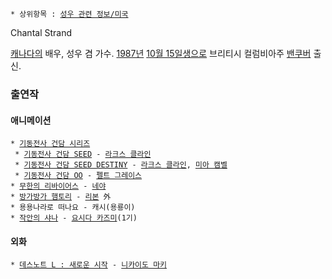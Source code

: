  * 상위항목 : [[성우 관련 정보/미국]]

Chantal Strand

[[캐나다]]의 배우, 성우 겸 가수. [[1987년]] [[10월 15일]]생으로 브리티시 컬럼비아주 [[밴쿠버]] 출신.

=== 출연작 ===
==== 애니메이션 ====
 * [[기동전사 건담 시리즈]]
  * [[기동전사 건담 SEED]] - [[라크스 클라인]]
  * [[기동전사 건담 SEED DESTINY]] - [[라크스 클라인]], [[미아 캠벨]]
  * [[기동전사 건담 OO]] - [[펠트 그레이스]]
 * [[무한의 리바이어스]] - [[네야]]
 * [[방가방가 햄토리]] - [[리본]] 外
 * 용용나라로 떠나요 - 캐시(용룡이) 
 * [[작안의 샤나]] - [[요시다 카즈미]](1기)

==== 외화 ====
 * [[데스노트 L : 새로운 시작]] - [[니카이도 마키]]

